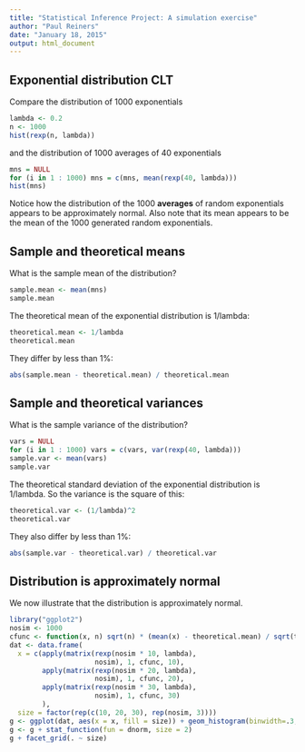 ```yaml
---
title: "Statistical Inference Project: A simulation exercise"
author: "Paul Reiners"
date: "January 18, 2015"
output: html_document
---
```


Exponential distribution CLT
----------------------------

Compare the distribution of 1000 exponentials

```r
lambda <- 0.2
n <- 1000
hist(rexp(n, lambda))
```

and the distribution of 1000 averages of 40 exponentials

```r
mns = NULL
for (i in 1 : 1000) mns = c(mns, mean(rexp(40, lambda)))
hist(mns)
```

Notice how the distribution of the 1000 **averages** of random exponentials appears to be approximately normal.  Also note that its mean appears to be the mean of the 1000 generated random exponentials.

Sample and theoretical means
----------------------------

What is the sample mean of the distribution?

```r
sample.mean <- mean(mns)
sample.mean
```

The theoretical mean of the exponential distribution is 1/lambda:

```r
theoretical.mean <- 1/lambda
theoretical.mean
```

They differ by less than 1%:

```r
abs(sample.mean - theoretical.mean) / theoretical.mean
```

Sample and theoretical variances
--------------------------------

What is the sample variance of the distribution?

```r
vars = NULL
for (i in 1 : 1000) vars = c(vars, var(rexp(40, lambda)))
sample.var <- mean(vars)
sample.var
```

The theoretical standard deviation of the exponential distribution is 1/lambda.  So the variance is the square of this:

```r
theoretical.var <- (1/lambda)^2
theoretical.var
```

They also differ by less than 1%:

```r
abs(sample.var - theoretical.var) / theoretical.var
```

Distribution is approximately normal
------------------------------------

We now illustrate that the distribution is approximately normal.

```r
library("ggplot2")
nosim <- 1000
cfunc <- function(x, n) sqrt(n) * (mean(x) - theoretical.mean) / sqrt(theoretical.var) 
dat <- data.frame(
  x = c(apply(matrix(rexp(nosim * 10, lambda), 
                     nosim), 1, cfunc, 10),
        apply(matrix(rexp(nosim * 20, lambda), 
                     nosim), 1, cfunc, 20),
        apply(matrix(rexp(nosim * 30, lambda), 
                     nosim), 1, cfunc, 30)
        ),
  size = factor(rep(c(10, 20, 30), rep(nosim, 3))))
g <- ggplot(dat, aes(x = x, fill = size)) + geom_histogram(binwidth=.3, colour = "black", aes(y = ..density..)) 
g <- g + stat_function(fun = dnorm, size = 2)
g + facet_grid(. ~ size)
```
